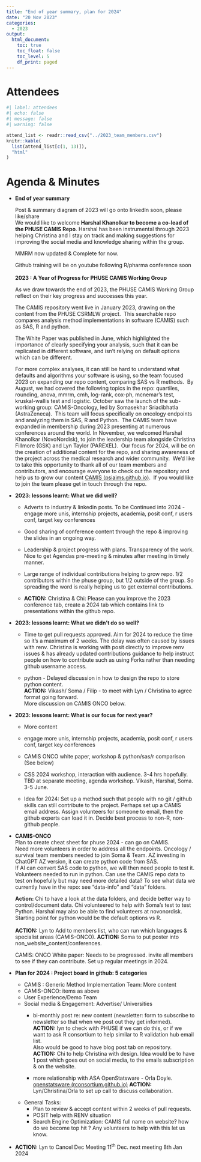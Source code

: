 ```yaml
---
title: "End of year summary, plan for 2024"
date: "20 Nov 2023"
categories:
  - 2023
output:
  html_document: 
    toc: true
    toc_float: false
    toc_level: 5
    df_print: paged
---
```


# Attendees

```r
#| label: attendees
#| echo: false
#| message: false
#| warning: false

attend_list <- readr::read_csv("../2023_team_members.csv")
knitr::kable(
  list(attend_list[c(1, 13)]),
  "html"
)
```

# Agenda & Minutes

-   **End of year summary**

    Post & summary diagram of 2023 will go onto linkedIn soon, please like/share\
    We would like to welcome **Harshal Khanolkar to become a co-lead of the PHUSE CAMIS Repo**. Harshal has been instrumental through 2023 helping Christina and I stay on track and making suggestions for improving the social media and knowledge sharing within the group.

    MMRM now updated & Complete for now.

    Github training will be on youtube following R/pharma conference soon\
    \
    **2023 : A Year of Progress for PHUSE CAMIS Working Group**

    As we draw towards the end of 2023, the PHUSE CAMIS Working Group reflect on their key progress and successes this year.

    The CAMIS repository went live in January 2023, drawing on the content from the PHUSE CSRMLW project.  This searchable repo compares analysis method implementations in software (CAMIS) such as SAS, R and python. 

    The White Paper was published in June, which highlighted the importance of clearly specifying your analysis, such that it can be replicated in different software, and isn't relying on default options which can be different.

    For more complex analyses, it can still be hard to understand what defaults and algorithms your software is using, so the team focused 2023 on expanding our repo content, comparing SAS vs R methods.  By August, we had covered the following topics in the repo: quartiles, rounding, anova, mmrm, cmh, log-rank, cox-ph, mcnemar's test, kruskal-wallis test and logistic. October saw the launch of the sub-working group: CAMIS-Oncology, led by Somasekhar Sriadibhatla (AstraZeneca).  This team will focus specifically on oncology endpoints and analyzing them in SAS, R and Python.  The CAMIS team have expanded in membership during 2023 presenting at numerous conferences around the world. In November, we welcomed Harshal Khanolkar (NovoNordisk), to join the leadership team alongside Christina Fillmore (GSK) and Lyn Taylor (PAREXEL).  Our focus for 2024, will be on the creation of additional content for the repo, and sharing awareness of the project across the medical research and wider community.  We'd like to take this opportunity to thank all of our team members and contributors, and encourage everyone to check out the repository and help us to grow our content [CAMIS (psiaims.github.io)](https://psiaims.github.io/CAMIS/).  If you would like to join the team please get in touch through the repo.

-   **2023: lessons learnt: What we did well?**

    -   Adverts to industry & linkedin posts. To be Continued into 2024 - engage more unis, internship projects, academia, posit conf, r users conf, target key conferences

    -   Good sharing of conference content through the repo & improving the slides in an ongoing way.

    -   Leadership & project progress with plans. Transparency of the work. Nice to get Agendas pre-meeting & minutes after meeting in timely manner.

    -   Large range of individual contributions helping to grow repo. 1/2 contributors within the phuse group, but 1/2 outside of the group. So spreading the word is really helping us to get external contributions.

    -   **ACTION:** Christina & Chi: Please can you improve the 2023 conference tab, create a 2024 tab which contains link to presentations within the github repo.

-   **2023: lessons learnt: What we didn't do so well?**

    -   Time to get pull requests approved. Aim for 2024 to reduce the time so it's a maximum of 2 weeks. The delay was often caused by issues with renv. Christina is working with posit directly to improve renv issues & has already updated contributions guidance to help instruct people on how to contribute such as using Forks rather than needing github username access.

    -   python - Delayed discussion in how to design the repo to store python content.\
        **ACTION:** Vikash/ Soma / Filip - to meet with Lyn / Christina to agree format going forward.\
        More discussion on CAMIS ONCO below.\

-   **2023: lessons learnt: What is our focus for next year?**

    -   More content

    -   engage more unis, internship projects, academia, posit conf, r users conf, target key conferences

    -   CAMIS ONCO white paper, workshop & python/sas/r comparison (See below)

    -   CSS 2024 workshop, interaction with audience. 3-4 hrs hopefully. TBD at separate meeting, agenda workshop. Vikash, Harshal, Soma. 3-5 June.

    -   Idea for 2024: Set up a method such that people with no git / github skills can still contribute to the project. Perhaps set up a CAMIS email address. Assign volunteers for someone to email, then the github experts can load it in. Decide best process to non-R, non-github people.

-   **CAMIS-ONCO**\
    Plan to create cheat sheet for phuse 2024 - can go on CAMIS.\
    Need more volunteers in order to address all the endpoints. Oncology / survival team members needed to join Soma & Team. AZ investing in ChatGPT AZ version, it can create python code from SAS.\
    If AI can convert SAS code to python, we will then need people to test it. Volunteers needed to run in python. Can use the CAMIS repo data to test on hopefully but may need more detailed data? To see what data we currently have in the repo: see "data-info" and "data" folders.

    **Action:** Chi to have a look at the data folders, and decide better way to control/document data. Chi volunteered to help with Soma's test to test Python. Harshal may also be able to find volunteers at novonordisk. Starting point for python would be the default options vs R.\
    \
    **ACTION:** Lyn to Add to members list, who can run which languages & specialist areas (CAMIS-ONCO). **ACTION:** Soma to put poster into non_website_content/conferences.

    CAMIS: ONCO White paper: Needs to be progressed. invite all members to see if they can contribute. Set up regular meetings in 2024.

-   **Plan for 2024 : Project board in github: 5 categories**

    -   CAMIS : Generic Method Implementation Team: More content
    -   CAMIS-ONCO: items as above
    -   User Experience/Demo Team
    -   Social media & Engagement: Advertise/ Universities
        -   bi-monthly post re: new content (newsletter: form to subscribe to newsletter so that when we post out they get informed). **ACTION:** lyn to check with PHUSE if we can do this, or if we want to ask R consortium to help similar to R validation hub email list.\
            Also would be good to have blog post tab on repository. **ACTION:** Chi to help Christina with design. Idea would be to have 1 post which goes out on social media, to the emails subscription & on the website.

        -   more relationship with ASA OpenStatsware - Orla Doyle.\
            [openstatsware (rconsortium.github.io)](https://rconsortium.github.io/asa-biop-swe-wg/) **ACTION:** Lyn/Christina/Orla to set up call to discuss collaboration.\
    -   General Tasks:
        -   Plan to review & accept content within 2 weeks of pull requests.
        -   POSIT help with RENV situation
        -   Search Engine Optimization: CAMIS full name on website? how do we become top hit ? Any volunteers to help with this let us know.

-   **ACTION:** Lyn to Cancel Dec Meeting 11^th^ Dec. next meeting 8th Jan 2024
